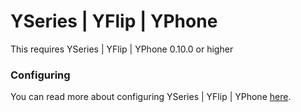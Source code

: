 
# YSeries | YFlip | YPhone

<Callout type="warning" emoji="⚠️">
    This requires YSeries | YFlip | YPhone 0.10.0 or higher
</Callout>

### Configuring

You can read more about configuring YSeries | YFlip | YPhone [here](https://docs.teamsgg.dev/paid-scripts/phone/configure#camera).
